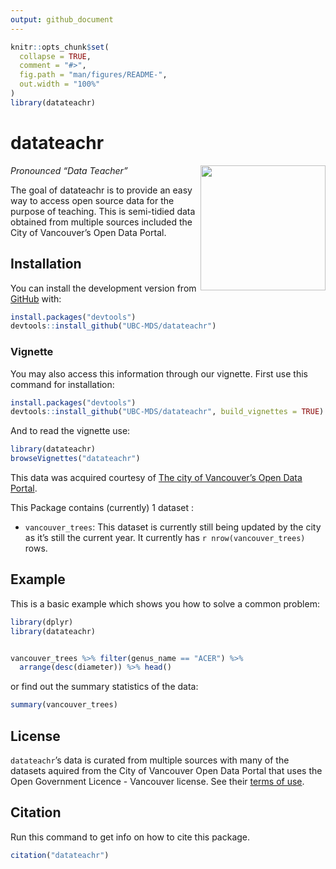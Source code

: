```yaml
---
output: github_document
---
```


<!-- README.md is generated from README.Rmd. Please edit that file -->

```r
knitr::opts_chunk$set(
  collapse = TRUE,
  comment = "#>",
  fig.path = "man/figures/README-",
  out.width = "100%"
)
library(datateachr)
```

# datateachr

<!-- badges: start -->
<img src="logo.png" width="200" align="right" />
<!-- badges: end -->

_Pronounced "Data Teacher"_

The goal of datateachr is to provide an easy way to access open source data for the purpose of teaching. This is semi-tidied data obtained from multiple sources included the City of Vancouver's Open Data Portal.

## Installation

You can install the development version from [GitHub](https://github.com/UBC-MDS/datateachr) with:

```r
install.packages("devtools")
devtools::install_github("UBC-MDS/datateachr")
```

### Vignette 
You may also access this information through our vignette. First use this command for installation: 

```r
install.packages("devtools")
devtools::install_github("UBC-MDS/datateachr", build_vignettes = TRUE)
```

And to read the vignette use: 

```r
library(datateachr)
browseVignettes("datateachr")
```


This data was acquired courtesy of [The city of Vancouver's Open Data Portal](https://opendata.vancouver.ca/pages/home/). 


This Package contains (currently) 1 dataset :

  * `vancouver_trees`: This dataset is currently still being updated by the city as it's still the current year. It currently has `r nrow(vancouver_trees)` rows. 
 
## Example

This is a basic example which shows you how to solve a common problem:

```r
library(dplyr)
library(datateachr)


vancouver_trees %>% filter(genus_name == "ACER") %>% 
  arrange(desc(diameter)) %>% head()
```

or find out the summary statistics of the data:

```r
summary(vancouver_trees)
```

## License

`datateachr`'s data is curated from multiple sources with many of the datasets aquired from the City of Vancouver Open Data Portal that uses the Open Government Licence - Vancouver license. See their [terms of use](https://opendata.vancouver.ca/pages/licence/). 

## Citation

Run this command to get info on how to cite this package.

```r
citation("datateachr")
```

